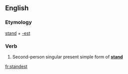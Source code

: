 ==English==

===Etymology===
[[stand]] + [[-est]]

===Verb===
{{infl|en|verb form}}

# {{archaic}} Second-person singular present simple form of '''[[stand]]'''

[[fr:standest]]